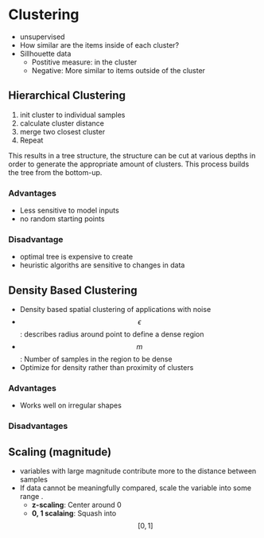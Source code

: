 # Clustering
- unsupervised
- How similar are the items inside of each cluster?
- Sillhouette data
  - Postitive measure: in the cluster
  - Negative: More similar to items outside of the cluster

## Hierarchical Clustering
1. init cluster to individual samples
2. calculate cluster distance
3. merge two closest cluster
4. Repeat

This results in a tree structure, the structure can be cut at various depths in order to generate the appropriate amount of clusters.
This process builds the tree from the bottom-up.

### Advantages
- Less sensitive to model inputs
- no random starting points

### Disadvantage
- optimal tree is expensive to create
- heuristic algoriths are sensitive to changes in data

## Density Based Clustering
- Density based spatial clustering of applications with noise
- $$\epsilon$$: describes radius around point to define a dense region
- $$m$$: Number of samples in the region to be dense
- Optimize for density rather than proximity of clusters

### Advantages
- Works well on irregular shapes

### Disadvantages

## Scaling (magnitude)
- variables with large magnitude contribute more to the distance between samples
- If data cannot be meaningfully compared, scale the variable into some range .
  - **z-scaling**: Center around 0
  - **0, 1 scalaing**: Squash into $$[0, 1]$$


